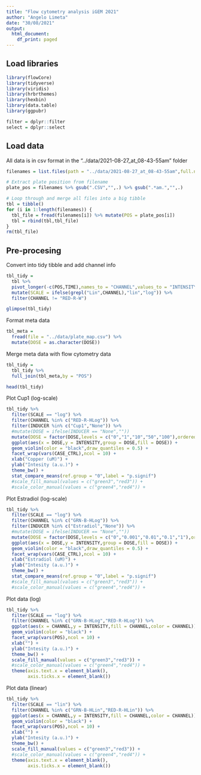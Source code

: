 ```yaml
---
title: "Flow cytometry analysis iGEM 2021"
author: "Angelo Limeta"
date: "30/08/2021"
output:
  html_document:
    df_print: paged
---
```



## Load libraries
```r
library(flowCore)
library(tidyverse)
library(viridis)
library(hrbrthemes)
library(hexbin)
library(data.table)
library(ggpubr)

filter = dplyr::filter
select = dplyr::select
```

## Load data

All data is in csv format in the "../data/2021-08-27_at_08-43-55am" folder
```r
filenames = list.files(path = "../data/2021-08-27_at_08-43-55am",full.names = T)

# Extract plate position from filename
plate_pos = filenames %>% gsub(".CSV","",.) %>% gsub(".*am.","",.)

# Loop through and merge all files into a big tibble
tbl = tibble()
for (i in 1:length(filenames)) {
  tbl_file = fread(filenames[i]) %>% mutate(POS = plate_pos[i])
  tbl = rbind(tbl,tbl_file)
}
rm(tbl_file)
```

## Pre-procesing

Convert into tidy tibble and add channel info
```r
tbl_tidy =
  tbl %>% 
  pivot_longer(-c(POS,TIME),names_to = "CHANNEL",values_to = "INTENSITY") %>% 
  mutate(SCALE = ifelse(grepl("Lin",CHANNEL),"lin","log")) %>% 
  filter(CHANNEL != "RED-R-W")

glimpse(tbl_tidy)
```

Format meta data
```r
tbl_meta = 
  fread(file = "../data/plate_map.csv") %>% 
  mutate(DOSE = as.character(DOSE))
```

Merge meta data with flow cytometry data
```r
tbl_tidy =
  tbl_tidy %>% 
  full_join(tbl_meta,by = "POS")

head(tbl_tidy)
```

Plot Cup1 (log-scale)
```r
tbl_tidy %>% 
  filter(SCALE == "log") %>% 
  filter(CHANNEL %in% c("RED-R-HLog")) %>% 
  filter(INDUCER %in% c("Cup1","None")) %>% 
  #mutate(DOSE = ifelse(INDUCER == "None",""))
  mutate(DOSE = factor(DOSE,levels = c("0","1","10","50","100"),ordered = TRUE)) %>%
  ggplot(aes(x = DOSE,y = INTENSITY,group = DOSE,fill = DOSE)) +
  geom_violin(color = "black",draw_quantiles = 0.5) +
  facet_wrap(vars(CASE_CTRL),ncol = 10) +
  xlab("Copper (uM)") +
  ylab("Intesity (a.u.)") +
  theme_bw() +
  stat_compare_means(ref.group = "0",label = "p.signif")
  #scale_fill_manual(values = c("green3","red3")) +
  #scale_color_manual(values = c("green4","red4")) +
```

Plot Estradiol (log-scale)
```r
tbl_tidy %>% 
  filter(SCALE == "log") %>% 
  filter(CHANNEL %in% c("GRN-B-HLog")) %>% 
  filter(INDUCER %in% c("Estradiol","None")) %>% 
  #mutate(DOSE = ifelse(INDUCER == "None",""))
  mutate(DOSE = factor(DOSE,levels = c("0","0.001","0.01","0.1","1"),ordered = TRUE)) %>%
  ggplot(aes(x = DOSE,y = INTENSITY,group = DOSE,fill = DOSE)) +
  geom_violin(color = "black",draw_quantiles = 0.5) +
  facet_wrap(vars(CASE_CTRL),ncol = 10) +
  xlab("Estradiol (uM)") +
  ylab("Intesity (a.u.)") +
  theme_bw() +
  stat_compare_means(ref.group = "0",label = "p.signif")
  #scale_fill_manual(values = c("green3","red3")) +
  #scale_color_manual(values = c("green4","red4")) +
```


Plot data (log)
```r
tbl_tidy %>% 
  filter(SCALE == "log") %>% 
  filter(CHANNEL %in% c("GRN-B-HLog","RED-R-HLog")) %>% 
  ggplot(aes(x = CHANNEL,y = INTENSITY,fill = CHANNEL,color = CHANNEL)) +
  geom_violin(color = "black") +
  facet_wrap(vars(POS),ncol = 10) +
  xlab("") +
  ylab("Intesity (a.u.)") +
  theme_bw() +
  scale_fill_manual(values = c("green3","red3")) +
  #scale_color_manual(values = c("green4","red4")) +
  theme(axis.text.x = element_blank(),
        axis.ticks.x = element_blank())
```


Plot data (linear)
```r
tbl_tidy %>% 
  filter(SCALE == "lin") %>% 
  filter(CHANNEL %in% c("GRN-B-HLin","RED-R-HLin")) %>% 
  ggplot(aes(x = CHANNEL,y = INTENSITY,fill = CHANNEL,color = CHANNEL)) +
  geom_violin(color = "black") +
  facet_wrap(vars(POS),ncol = 10) +
  xlab("") +
  ylab("Intesity (a.u.)") +
  theme_bw() +
  scale_fill_manual(values = c("green3","red3")) +
  #scale_color_manual(values = c("green4","red4")) +
  theme(axis.text.x = element_blank(),
        axis.ticks.x = element_blank())
```
